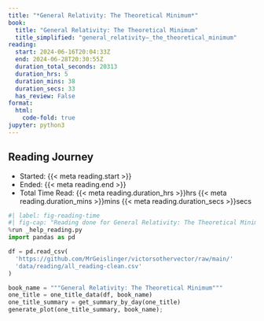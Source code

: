 ```yaml
---
title: "*General Relativity: The Theoretical Minimum*"
book:
  title: "General Relativity: The Theoretical Minimum"
  title_simplified: "general_relativity–_the_theoretical_minimum"
reading:
  start: 2024-06-16T20:04:33Z
  end: 2024-06-28T20:30:55Z
  duration_total_seconds: 20313
  duration_hrs: 5
  duration_mins: 38
  duration_secs: 33
  has_review: False
format:
  html:
    code-fold: true
jupyter: python3
---
```


## Reading Journey

* Started: {{< meta reading.start >}}
* Ended: {{< meta reading.end >}}
* Total Time Read: {{< meta reading.duration_hrs >}}hrs {{< meta reading.duration_mins >}}mins {{< meta reading.duration_secs >}}secs

```python
#| label: fig-reading-time
#| fig-cap: "Reading done for General Relativity: The Theoretical Minimum"
%run _help_reading.py
import pandas as pd

df = pd.read_csv(
  'https://github.com/MrGeislinger/victorsothervector/raw/main/'
  'data/reading/all_reading-clean.csv'
)

book_name = """General Relativity: The Theoretical Minimum"""
one_title = one_title_data(df, book_name)
one_title_summary = get_summary_by_day(one_title)
generate_plot(one_title_summary, book_name);
```
